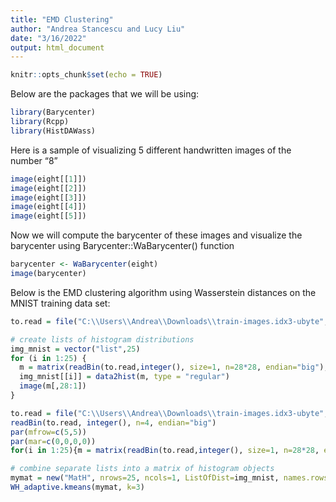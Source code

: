 ```yaml
---
title: "EMD Clustering"
author: "Andrea Stancescu and Lucy Liu"
date: "3/16/2022"
output: html_document
---
```


```r
knitr::opts_chunk$set(echo = TRUE)
```


Below are the packages that we will be using:

```r
library(Barycenter)
library(Rcpp)
library(HistDAWass)
```

Here is a sample of visualizing 5 different handwritten images of the number "8"
```r
image(eight[[1]])
image(eight[[2]])
image(eight[[3]])
image(eight[[4]])
image(eight[[5]])
```

Now we will compute the barycenter of these images and visualize the barycenter
using Barycenter::WaBarycenter() function
```r
barycenter <- WaBarycenter(eight)
image(barycenter)
```


Below is the EMD clustering algorithm using Wasserstein distances on the MNIST training data set:
```r
to.read = file("C:\\Users\\Andrea\\Downloads\\train-images.idx3-ubyte", 'rb')

# create lists of histogram distributions
img_mnist = vector("list",25)
for (i in 1:25) {
  m = matrix(readBin(to.read,integer(), size=1, n=28*28, endian="big"),28,28)
  img_mnist[[i]] = data2hist(m, type = "regular")
  image(m[,28:1])
}

to.read = file("C:\\Users\\Andrea\\Downloads\\train-images.idx3-ubyte", 'rb')
readBin(to.read, integer(), n=4, endian="big")
par(mfrow=c(5,5))
par(mar=c(0,0,0,0))
for(i in 1:25){m = matrix(readBin(to.read,integer(), size=1, n=28*28, endian="big"),28,28);image(m[,28:1])}

# combine separate lists into a matrix of histogram objects
mymat = new("MatH", nrows=25, ncols=1, ListOfDist=img_mnist, names.rows=c(1:25), names.cols="density")
WH_adaptive.kmeans(mymat, k=3)
```









